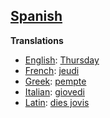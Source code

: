 ==[[Spanish]]==

'''Translations'''

*[[English]]: [[Thursday]]
*[[French]]: [[jeudi]]
*[[Greek]]: [[pempte]]
*[[Italian]]: [[giovedi]]
*[[Latin]]: [[dies jovis]]